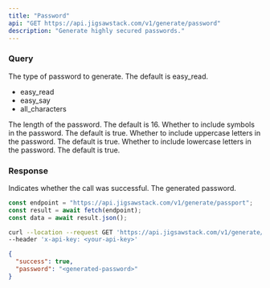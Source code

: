```yaml
---
title: "Password"
api: "GET https://api.jigsawstack.com/v1/generate/password"
description: "Generate highly secured passwords."
---
```


### Query

<ParamField query="type" type="string" default="easy_read">
  The type of password to generate. The default is easy_read.
  <ul>
    <li>easy_read</li>
    <li>easy_say</li>
    <li>all_characters</li>
  </ul>
</ParamField>

<ParamField query="length" type="string" default="16">
  The length of the password. The default is 16.
</ParamField>

<ParamField query="symbols" type="string" default="true">
  Whether to include symbols in the password. The default is true.
</ParamField>

<ParamField query="uppercase" type="string" default="true">
  Whether to include uppercase letters in the password. The default is true.
</ParamField>

<ParamField query="lowercase" type="string" default="true">
  Whether to include lowercase letters in the password. The default is true.
</ParamField>

<Snippet file="header.mdx" />

### Response

<ResponseField name="success" type="boolean">
  Indicates whether the call was successful.
</ResponseField>

<ResponseField name="password" type="string">
  The generated password.
</ResponseField>

<RequestExample>

```javascript Node.js
const endpoint = "https://api.jigsawstack.com/v1/generate/passport";
const result = await fetch(endpoint);
const data = await result.json();
```

```bash cURL
curl --location --request GET 'https://api.jigsawstack.com/v1/generate/password' \
--header 'x-api-key: <your-api-key>'
```

</RequestExample>

<ResponseExample>

```json Response
{
  "success": true,
  "password": "<generated-password>"
}
```

</ResponseExample>
